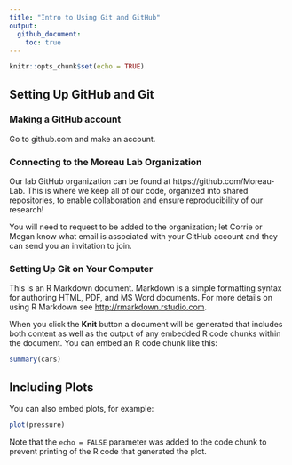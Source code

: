 ```yaml
---
title: "Intro to Using Git and GitHub"
output: 
  github_document:
    toc: true
---
```


```r
knitr::opts_chunk$set(echo = TRUE)
```

## Setting Up GitHub and Git
### Making a GitHub account
Go to github.com and make an account. 

### Connecting to the Moreau Lab Organization 
Our lab GitHub organization can be found at https://github.com/Moreau-Lab. This is where we keep all of our code, organized into shared repositories, to enable collaboration and ensure reproducibility of our research!

You will need to request to be added to the organization; let Corrie or Megan know what email is associated with your GitHub account and they can send you an invitation to join. 

### Setting Up Git on Your Computer 

This is an R Markdown document. Markdown is a simple formatting syntax for authoring HTML, PDF, and MS Word documents. For more details on using R Markdown see <http://rmarkdown.rstudio.com>.

When you click the **Knit** button a document will be generated that includes both content as well as the output of any embedded R code chunks within the document. You can embed an R code chunk like this:

```r
summary(cars)
```

## Including Plots

You can also embed plots, for example:

```r
plot(pressure)
```

Note that the `echo = FALSE` parameter was added to the code chunk to prevent printing of the R code that generated the plot.
